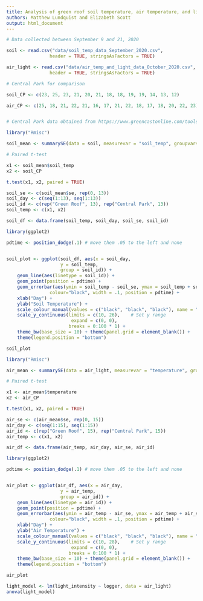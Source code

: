 ```yaml
---
title: Analysis of green roof soil temperature, air temperature, and light intensity in fall of 2020 
authors: Matthew Lundquist and Elizabeth Scott
output: html_document
---
```


```r
# Data collected between September 9 and 21, 2020

soil <- read.csv("data/soil_temp_data_September_2020.csv",
                header = TRUE, stringsAsFactors = TRUE)

air_light <- read.csv("data/air_temp_and_light_data_October_2020.csv",
                header = TRUE, stringsAsFactors = TRUE)

# Central Park for comparison

soil_CP <- c(23, 25, 23, 21, 20, 21, 18, 18, 19, 19, 14, 13, 12)

air_CP <- c(25, 18, 21, 22, 21, 16, 17, 21, 22, 18, 17, 18, 20, 22, 23)


# Central Park data obtained from https://www.greencastonline.com/tools/soil-temperature

```

```r
library("Rmisc")

soil_mean <- summarySE(data = soil, measurevar = "soil_temp", groupvars = "day")

# Paired t-test

x1 <- soil_mean$soil_temp
x2 <- soil_CP

t.test(x1, x2, paired = TRUE)
```

```r

soil_se <- c(soil_mean$se, rep(0, 13))
soil_day <- c(seq(1:13), seq(1:13))
soil_id <- c(rep("Green Roof", 13), rep("Central Park", 13))
soil_temp <- c(x1, x2)

soil_df <- data.frame(soil_temp, soil_day, soil_se, soil_id)

library(ggplot2)

pdtime <- position_dodge(.1) # move them .05 to the left and none


soil_plot <- ggplot(soil_df, aes(x = soil_day,
                    y = soil_temp,
                    group = soil_id)) +
    geom_line(aes(linetype = soil_id)) +
    geom_point(position = pdtime) +
    geom_errorbar(aes(ymin = soil_temp - soil_se, ymax = soil_temp + soil_se),
                colour="black", width = .1, position = pdtime) +
    xlab("Day") +
    ylab("Soil Temperature") +
    scale_colour_manual(values = c("black", "black", "black"), name = "") +
    scale_y_continuous(limits = c(10, 26),    # Set y range
                        expand = c(0, 0),
                       breaks = 0:100 * 1) +
    theme_bw(base_size = 10) + theme(panel.grid = element_blank()) +
    theme(legend.position = "bottom")

soil_plot
```

```r
library("Rmisc")

air_mean <- summarySE(data = air_light, measurevar = "temperature", groupvars = "day")

# Paired t-test

x1 <- air_mean$temperature
x2 <- air_CP

t.test(x1, x2, paired = TRUE)
```

```r

air_se <- c(air_mean$se, rep(0, 15))
air_day <- c(seq(1:15), seq(1:15))
air_id <- c(rep("Green Roof", 15), rep("Central Park", 15))
air_temp <- c(x1, x2)

air_df <- data.frame(air_temp, air_day, air_se, air_id)

library(ggplot2)

pdtime <- position_dodge(.1) # move them .05 to the left and none


air_plot <- ggplot(air_df, aes(x = air_day,
                    y = air_temp,
                    group = air_id)) +
    geom_line(aes(linetype = air_id)) +
    geom_point(position = pdtime) +
    geom_errorbar(aes(ymin = air_temp - air_se, ymax = air_temp + air_se),
                colour="black", width = .1, position = pdtime) +
    xlab("Day") +
    ylab("Air Temperature") +
    scale_colour_manual(values = c("black", "black", "black"), name = "") +
    scale_y_continuous(limits = c(10, 28),    # Set y range
                        expand = c(0, 0),
                       breaks = 0:100 * 1) +
    theme_bw(base_size = 10) + theme(panel.grid = element_blank()) +
    theme(legend.position = "bottom")

air_plot
```

```r
light_model <- lm(light_intensity ~ logger, data = air_light)
anova(light_model)
```